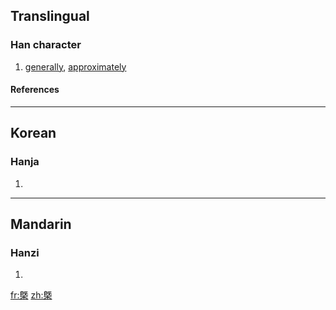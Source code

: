 ==Translingual==
===Han character===
{{Han char|rn=75|rad=木|as=10|sn=14|four=|canj=竹山木 (HUD), X竹山木 (XHUD)}}
# [[generally]], [[approximately]]
====References====
{{Han ref|kx=0547.060|dkj=15363|dj=0935.030|hdz=21257.010|uh=69E9|ud=27113}}

----
==Korean==
===Hanja===
{{ko-hanja|hangeul=개|eumhun=|rv=gae|mr=kae|y=kay}}
# {{defn|Korean}}

----
==Mandarin==
===Hanzi===
{{cmn-hanzi|pin=[[gài]] ([[gai4]])|wg=kai<sup>4</sup>}}
# {{defn|Mandarin}}

[[fr:槩]]
[[zh:槩]]